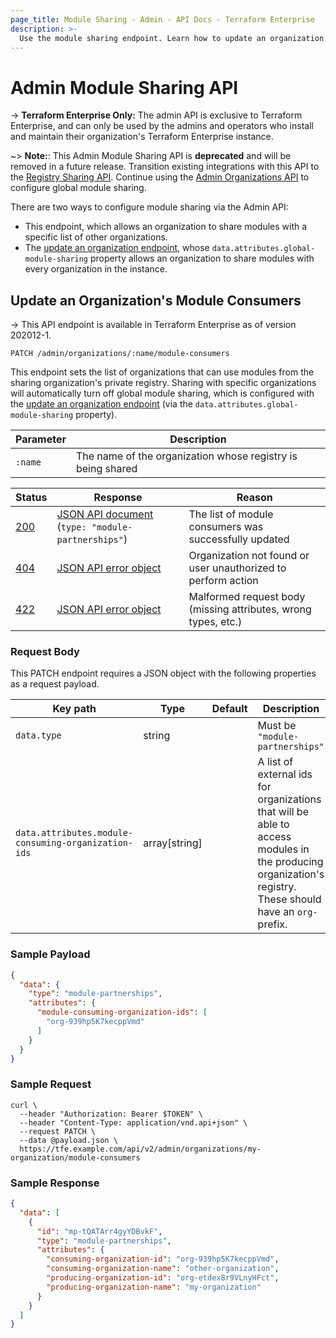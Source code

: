 ```yaml
---
page_title: Module Sharing - Admin - API Docs - Terraform Enterprise
description: >-
  Use the module sharing endpoint. Learn how to update an organization's module consumers using the HTTP API.
---
```


[200]: https://developer.mozilla.org/en-US/docs/Web/HTTP/Status/200

[201]: https://developer.mozilla.org/en-US/docs/Web/HTTP/Status/201

[202]: https://developer.mozilla.org/en-US/docs/Web/HTTP/Status/202

[204]: https://developer.mozilla.org/en-US/docs/Web/HTTP/Status/204

[400]: https://developer.mozilla.org/en-US/docs/Web/HTTP/Status/400

[401]: https://developer.mozilla.org/en-US/docs/Web/HTTP/Status/401

[403]: https://developer.mozilla.org/en-US/docs/Web/HTTP/Status/403

[404]: https://developer.mozilla.org/en-US/docs/Web/HTTP/Status/404

[409]: https://developer.mozilla.org/en-US/docs/Web/HTTP/Status/409

[412]: https://developer.mozilla.org/en-US/docs/Web/HTTP/Status/412

[422]: https://developer.mozilla.org/en-US/docs/Web/HTTP/Status/422

[429]: https://developer.mozilla.org/en-US/docs/Web/HTTP/Status/429

[500]: https://developer.mozilla.org/en-US/docs/Web/HTTP/Status/500

[504]: https://developer.mozilla.org/en-US/docs/Web/HTTP/Status/504

[JSON API document]: /terraform/enterprise/api-docs#json-api-documents

[JSON API error object]: https://jsonapi.org/format/#error-objects

# Admin Module Sharing API

-> **Terraform Enterprise Only:** The admin API is exclusive to Terraform Enterprise, and can only be used by the admins and operators who install and maintain their organization's Terraform Enterprise instance.

~> **Note:**: This Admin Module Sharing API is **deprecated** and will be removed in a future release. Transition existing integrations with this API to the [Registry Sharing API](/terraform/enterprise/api-docs/admin/registry-sharing). Continue using the [Admin Organizations API](/terraform/enterprise/api-docs/admin/organizations#update-an-organization) to configure global module sharing.

There are two ways to configure module sharing via the Admin API:

-   This endpoint, which allows an organization to share modules with a specific list of other organizations.
-   The [update an organization endpoint](/terraform/enterprise/api-docs/admin/organizations#update-an-organization), whose `data.attributes.global-module-sharing` property allows an organization to share modules with every organization in the instance.


## Update an Organization's Module Consumers

-> This API endpoint is available in Terraform Enterprise as of version 202012-1.

`PATCH /admin/organizations/:name/module-consumers`

This endpoint sets the list of organizations that can use modules from the sharing organization's private registry. Sharing with specific organizations will automatically turn off global module sharing, which is configured with the [update an organization endpoint](/terraform/enterprise/api-docs/admin/organizations#update-an-organization) (via the `data.attributes.global-module-sharing` property).

| Parameter | Description                                                 |
| --------- | ----------------------------------------------------------- |
| `:name`   | The name of the organization whose registry is being shared |

| Status  | Response                                              | Reason                                                         |
| ------- | ----------------------------------------------------- | -------------------------------------------------------------- |
| [200][] | [JSON API document][] (`type: "module-partnerships"`) | The list of module consumers was successfully updated          |
| [404][] | [JSON API error object][]                             | Organization not found or user unauthorized to perform action  |
| [422][] | [JSON API error object][]                             | Malformed request body (missing attributes, wrong types, etc.) |

### Request Body

This PATCH endpoint requires a JSON object with the following properties as a request payload.

| Key path                                            | Type           | Default | Description                                                                                                                                                |
| --------------------------------------------------- | -------------- | ------- | ---------------------------------------------------------------------------------------------------------------------------------------------------------- |
| `data.type`                                         | string         |         | Must be `"module-partnerships"`                                                                                                                            |
| `data.attributes.module-consuming-organization-ids` | array\[string] |         | A list of external ids for organizations that will be able to access modules in the producing organization's registry. These should have an `org-` prefix. |

### Sample Payload

```json
{
  "data": {
    "type": "module-partnerships",
    "attributes": {
      "module-consuming-organization-ids": [
        "org-939hp5K7kecppVmd"
      ]
    }
  }
}
```

### Sample Request

```shell
curl \
  --header "Authorization: Bearer $TOKEN" \
  --header "Content-Type: application/vnd.api+json" \
  --request PATCH \
  --data @payload.json \
  https://tfe.example.com/api/v2/admin/organizations/my-organization/module-consumers
```

### Sample Response

```json
{
  "data": [
    {
      "id": "mp-tQATArr4gyYDBvkF",
      "type": "module-partnerships",
      "attributes": {
        "consuming-organization-id": "org-939hp5K7kecppVmd",
        "consuming-organization-name": "other-organization",
        "producing-organization-id": "org-etdex8r9VLnyHFct",
        "producing-organization-name": "my-organization"
      }
    }
  ]
}
```
